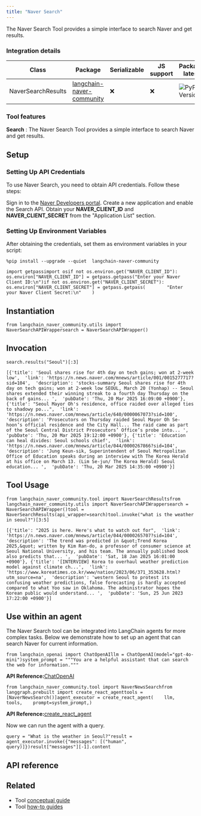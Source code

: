 ```yaml
---
title: "Naver Search"
---
```


The Naver Search Tool provides a simple interface to search Naver and get results.

### Integration details

| Class              | Package                                                                          | Serializable | JS support | Package latest                                                                                   |
| ------------------ | -------------------------------------------------------------------------------- | ------------ | ---------- | ------------------------------------------------------------------------------------------------ |
| NaverSearchResults | [langchain-naver-community](https://pypi.org/project/langchain-naver-community/) | ❌            | ❌          | ![PyPI - Version](/images/oss/integrations/tools/naver_search/pypi/v/langchain-naver-community) |

### Tool features

**Search** : The Naver Search Tool provides a simple interface to search Naver and get results.

## Setup

### Setting Up API Credentials

To use Naver Search, you need to obtain API credentials. Follow these steps:

Sign in to the [Naver Developers portal](https://developers.naver.com/main/). Create a new application and enable the Search API. Obtain your **NAVER\_CLIENT\_ID** and **NAVER\_CLIENT\_SECRET** from the "Application List" section.

### Setting Up Environment Variables

After obtaining the credentials, set them as environment variables in your script:

```
%pip install --upgrade --quiet  langchain-naver-community
```

```
import getpassimport osif not os.environ.get("NAVER_CLIENT_ID"):    os.environ["NAVER_CLIENT_ID"] = getpass.getpass("Enter your Naver Client ID:\n")if not os.environ.get("NAVER_CLIENT_SECRET"):    os.environ["NAVER_CLIENT_SECRET"] = getpass.getpass(        "Enter your Naver Client Secret:\n"    )
```

## Instantiation

```
from langchain_naver_community.utils import NaverSearchAPIWrappersearch = NaverSearchAPIWrapper()
```

## Invocation

```
search.results("Seoul")[:3]
```

```
[{'title': 'Seoul shares rise for 4th day on tech gains; won at 2-week low',  'link': 'https://n.news.naver.com/mnews/article/001/0015277717?sid=104',  'description': 'stocks-summary Seoul shares rise for 4th day on tech gains; won at 2-week low SEOUL, March 20 (Yonhap) -- Seoul shares extended their winning streak to a fourth day Thursday on the back of gains... ',  'pubDate': 'Thu, 20 Mar 2025 16:09:00 +0900'}, {'title': "Seoul Mayor Oh's residence, office raided over alleged ties to shadowy po...",  'link': 'https://n.news.naver.com/mnews/article/640/0000067073?sid=100',  'description': 'Prosecutors on Thursday raided Seoul Mayor Oh Se-hoon’s official residence and the City Hall... The raid came as part of the Seoul Central District Prosecutors’ Office’s probe into... ',  'pubDate': 'Thu, 20 Mar 2025 19:12:00 +0900'}, {'title': 'Education can heal divides: Seoul schools chief',  'link': 'https://n.news.naver.com/mnews/article/044/0000267866?sid=104',  'description': 'Jung Keun-sik, Superintendent of Seoul Metropolitan Office of Education speaks during an interview with The Korea Herald at his office on March 13. (Lim Se-jun/ The Korea Herald) Seoul education... ',  'pubDate': 'Thu, 20 Mar 2025 14:35:00 +0900'}]
```

## Tool Usage

```
from langchain_naver_community.tool import NaverSearchResultsfrom langchain_naver_community.utils import NaverSearchAPIWrappersearch = NaverSearchAPIWrapper()tool = NaverSearchResults(api_wrapper=search)tool.invoke("what is the weather in seoul?")[3:5]
```

```
[{'title': "2025 is here. Here's what to watch out for",  'link': 'https://n.news.naver.com/mnews/article/044/0000265707?sid=104',  'description': 'The trend was predicted in &quot;Trend Korea 2025,&quot; written by Kim Ran-do, a professor of consumer science at Seoul National University, and his team. The annually published book also predicts that... ',  'pubDate': 'Sat, 18 Jan 2025 16:01:00 +0900'}, {'title': '[INTERVIEW] Korea to overhaul weather prediction model against climate ch...',  'link': 'https://www.koreatimes.co.kr/www/nation/2023/06/371_353628.html?utm_source=na',  'description': 'western Seoul to protest its confusing weather predictions, false forecasting is hardly accepted compared to what Yoo saw in Oklahoma. The administrator hopes the Korean public would understand... ',  'pubDate': 'Sun, 25 Jun 2023 17:22:00 +0900'}]
```

## Use within an agent

The Naver Search tool can be integrated into LangChain agents for more complex tasks. Below we demonstrate how to set up an agent that can search Naver for current information.

```
from langchain_openai import ChatOpenAIllm = ChatOpenAI(model="gpt-4o-mini")system_prompt = """You are a helpful assistant that can search the web for information."""
```

**API Reference:**[ChatOpenAI](https://python.langchain.com/api_reference/openai/chat_models/langchain_openai.chat_models.base.ChatOpenAI.html)

```
from langchain_naver_community.tool import NaverNewsSearchfrom langgraph.prebuilt import create_react_agenttools = [NaverNewsSearch()]agent_executor = create_react_agent(    llm,    tools,    prompt=system_prompt,)
```

**API Reference:**[create\_react\_agent](https://langchain-ai.github.io/langgraph/reference/prebuilt/#langgraph.prebuilt.chat_agent_executor.create_react_agent)

Now we can run the agent with a query.

```
query = "What is the weather in Seoul?"result = agent_executor.invoke({"messages": [("human", query)]})result["messages"][-1].content
```

## API reference

## Related

* Tool [conceptual guide](/src/oss/concepts/tools)
* Tool [how-to guides](/src/oss/how_to/#tools)
